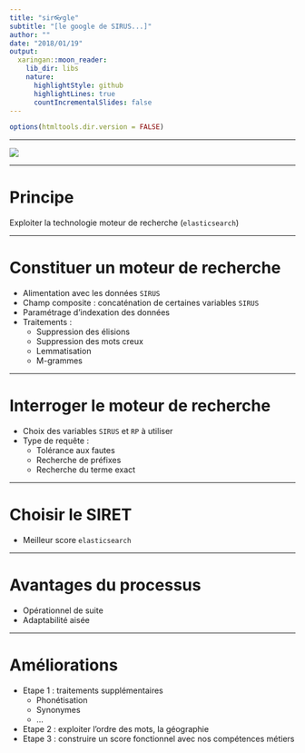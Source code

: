 ```yaml
---
title: "sir👓gle"
subtitle: "[le google de SIRUS...]"
author: ""
date: "2018/01/19"
output:
  xaringan::moon_reader:
    lib_dir: libs
    nature:
      highlightStyle: github
      highlightLines: true
      countIncrementalSlides: false
---
```


```r
options(htmltools.dir.version = FALSE)
```


---

![](logo.jpg)

---

# Principe


Exploiter la technologie moteur de recherche (`elasticsearch`)


---

# Constituer un moteur de recherche

- Alimentation avec les données `SIRUS`
- Champ composite : concaténation de certaines variables `SIRUS`
- Paramétrage d'indexation des données
- Traitements : 
    * Suppression des élisions
    * Suppression des mots creux
    * Lemmatisation
    * M-grammes

---

# Interroger le moteur de recherche

- Choix des variables `SIRUS` et `RP` à utiliser
- Type de requête :
    * Tolérance aux fautes
    * Recherche de préfixes
    * Recherche du terme exact

---

# Choisir le SIRET

- Meilleur score `elasticsearch`

---

# Avantages du processus

- Opérationnel de suite
- Adaptabilité aisée

---

# Améliorations

- Etape 1 : traitements supplémentaires
    * Phonétisation
    * Synonymes
    * ...
- Etape 2 : exploiter l'ordre des mots, la géographie
- Etape 3 : construire un score fonctionnel avec nos compétences métiers



